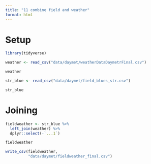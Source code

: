 ```yaml
---
title: "11 combine field and weather"
format: html
---
```


# Setup
```r
library(tidyverse)
```


```r
weather <- read_csv("data/daymet/weatherDataDaymetrFinal.csv")

weather
```

```r
str_blue <- read_csv("data/daymet/field_blues_str.csv")

str_blue
```

# Joining 
```r
fieldweather <- str_blue %>%
  left_join(weather) %>%
  dplyr::select(-`...1`) 

fieldweather
```

```r
write_csv(fieldweather,
          "data/daymet/fieldweather_final.csv")
```

